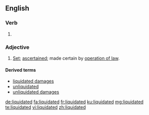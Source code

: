 ==English==

===Verb===
{{head|en|verb form}}

# {{en-past of|liquidate}}

===Adjective===
{{en-adj}}
# {{label|en|legal}} [[set|Set]]; [[ascertained]]; made certain by [[operation of law]].

====Derived terms====
* [[liquidated damages]]
* [[unliquidated]]
* [[unliquidated damages]]

[[de:liquidated]]
[[fa:liquidated]]
[[fr:liquidated]]
[[ku:liquidated]]
[[mg:liquidated]]
[[te:liquidated]]
[[vi:liquidated]]
[[zh:liquidated]]